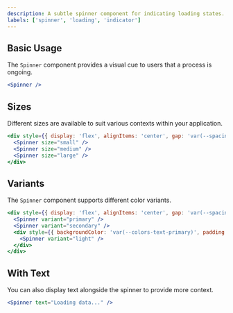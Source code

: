 ```yaml
---
description: A subtle spinner component for indicating loading states.
labels: ['spinner', 'loading', 'indicator']
---
```


## Basic Usage

The `Spinner` component provides a visual cue to users that a process is ongoing.

```jsx
<Spinner />
```
## Sizes
Different sizes are available to suit various contexts within your application.
```jsx
<div style={{ display: 'flex', alignItems: 'center', gap: 'var(--spacing-medium)' }}>
  <Spinner size="small" />
  <Spinner size="medium" />
  <Spinner size="large" />
</div>
```
## Variants
The `Spinner` component supports different color variants.
```jsx
<div style={{ display: 'flex', alignItems: 'center', gap: 'var(--spacing-medium)' }}>
  <Spinner variant="primary" />
  <Spinner variant="secondary" />
  <div style={{ backgroundColor: 'var(--colors-text-primary)', padding: 'var(--spacing-small)', borderRadius: 'var(--borders-radius-small)' }}>
    <Spinner variant="light" />
  </div>
</div>
```
## With Text
You can also display text alongside the spinner to provide more context.
```jsx
<Spinner text="Loading data..." />